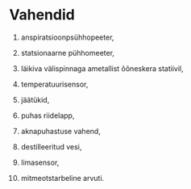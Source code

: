 # Vahendid

1. anspiratsioonpsühhopeeter,

2. statsionaarne pühhomeeter,

3. läikiva välispinnaga ametallist õõneskera statiivil,

4. temperatuurisensor,

5. jäätükid,

6. puhas riidelapp,

7. aknapuhastuse vahend,

8. destilleeritud vesi,

9. limasensor,

10. mitmeotstarbeline arvuti.
